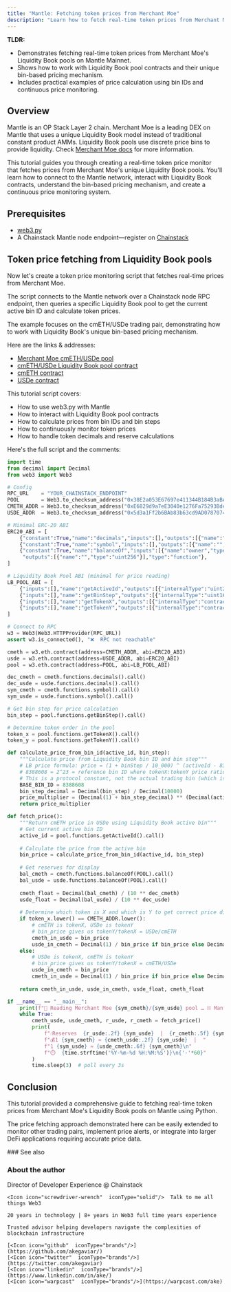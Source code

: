```yaml
---
title: "Mantle: Fetching token prices from Merchant Moe"
description: "Learn how to fetch real-time token prices from Merchant Moe's Liquidity Book pools on Mantle blockchain using Python and web3.py through Chainstack RPC endpoints."
---
```


**TLDR:**
* Demonstrates fetching real-time token prices from Merchant Moe's Liquidity Book pools on Mantle Mainnet.
* Shows how to work with Liquidity Book pool contracts and their unique bin-based pricing mechanism.
* Includes practical examples of price calculation using bin IDs and continuous price monitoring.

## Overview

Mantle is an OP Stack Layer 2 chain. Merchant Moe is a leading DEX on Mantle that uses a unique Liquidity Book model instead of traditional constant product AMMs. Liquidity Book pools use discrete price bins to provide liquidity. Check [Merchant Moe docs](https://docs.merchantmoe.com/) for more information.

This tutorial guides you through creating a real-time token price monitor that fetches prices from Merchant Moe's unique Liquidity Book pools. You'll learn how to connect to the Mantle network, interact with Liquidity Book contracts, understand the bin-based pricing mechanism, and create a continuous price monitoring system.

## Prerequisites

- [web3.py](https://web3py.readthedocs.io/)
- A Chainstack Mantle node endpoint—register on [Chainstack](https://console.chainstack.com/)

## Token price fetching from Liquidity Book pools

Now let's create a token price monitoring script that fetches real-time prices from Merchant Moe.

The script connects to the Mantle network over a Chainstack node RPC endpoint, then queries a specific Liquidity Book pool to get the current active bin ID and calculate token prices.

The example focuses on the cmETH/USDe trading pair, demonstrating how to work with Liquidity Book's unique bin-based pricing mechanism.

Here are the links & addresses:
* [Merchant Moe cmETH/USDe pool](https://merchantmoe.com/pool/v22/0xe6829d9a7ee3040e1276fa75293bde931859e8fa/0x5d3a1ff2b6bab83b63cd9ad0787074081a52ef34/20)
* [cmETH/USDe Liquidity Book pool contract](https://mantlescan.xyz/address/0x38E2a053E67697e411344B184B3aBAe4fab42cC2)
* [cmETH contract](https://mantlescan.xyz/address/0xe6829d9a7ee3040e1276fa75293bde931859e8fa)
* [USDe contract](https://mantlescan.xyz/address/0x5d3a1ff2b6bab83b63cd9ad0787074081a52ef34)

This tutorial script covers:

* How to use web3.py with Mantle
* How to interact with Liquidity Book pool contracts
* How to calculate prices from bin IDs and bin steps
* How to continuously monitor token prices
* How to handle token decimals and reserve calculations

Here's the full script and the comments:

```python
import time
from decimal import Decimal
from web3 import Web3

# Config
RPC_URL    = "YOUR_CHAINSTACK_ENDPOINT"
POOL       = Web3.to_checksum_address("0x38E2a053E67697e411344B184B3aBAe4fab42cC2")
CMETH_ADDR = Web3.to_checksum_address("0xE6829d9a7eE3040e1276Fa75293Bde931859e8fA")
USDE_ADDR  = Web3.to_checksum_address("0x5d3a1Ff2b6BAb83b63cd9AD0787074081a52ef34")

# Minimal ERC-20 ABI
ERC20_ABI = [
    {"constant":True,"name":"decimals","inputs":[],"outputs":[{"name":"","type":"uint8"}],"type":"function"},
    {"constant":True,"name":"symbol","inputs":[],"outputs":[{"name":"","type":"string"}],"type":"function"},
    {"constant":True,"name":"balanceOf","inputs":[{"name":"owner","type":"address"}],
     "outputs":[{"name":"","type":"uint256"}],"type":"function"},
]

# Liquidity Book Pool ABI (minimal for price reading)
LB_POOL_ABI = [
    {"inputs":[],"name":"getActiveId","outputs":[{"internalType":"uint24","name":"activeId","type":"uint24"}],"stateMutability":"view","type":"function"},
    {"inputs":[],"name":"getBinStep","outputs":[{"internalType":"uint16","name":"","type":"uint16"}],"stateMutability":"pure","type":"function"},
    {"inputs":[],"name":"getTokenX","outputs":[{"internalType":"contract IERC20","name":"tokenX","type":"address"}],"stateMutability":"pure","type":"function"},
    {"inputs":[],"name":"getTokenY","outputs":[{"internalType":"contract IERC20","name":"tokenY","type":"address"}],"stateMutability":"pure","type":"function"},
]

# Connect to RPC
w3 = Web3(Web3.HTTPProvider(RPC_URL))
assert w3.is_connected(), "❌  RPC not reachable"

cmeth = w3.eth.contract(address=CMETH_ADDR, abi=ERC20_ABI)
usde = w3.eth.contract(address=USDE_ADDR, abi=ERC20_ABI)
pool = w3.eth.contract(address=POOL, abi=LB_POOL_ABI)

dec_cmeth = cmeth.functions.decimals().call()
dec_usde = usde.functions.decimals().call()
sym_cmeth = cmeth.functions.symbol().call()
sym_usde = usde.functions.symbol().call()

# Get bin step for price calculation
bin_step = pool.functions.getBinStep().call()

# Determine token order in the pool
token_x = pool.functions.getTokenX().call()
token_y = pool.functions.getTokenY().call()

def calculate_price_from_bin_id(active_id, bin_step):
    """Calculate price from Liquidity Book bin ID and bin step"""
    # LB price formula: price = (1 + binStep / 10_000) ^ (activeId - 8388608)
    # 8388608 = 2^23 = reference bin ID where tokenX:tokenY price ratio = 1:1
    # This is a protocol constant, not the actual trading bin (which is activeId)
    BASE_BIN_ID = 8388608
    bin_step_decimal = Decimal(bin_step) / Decimal(10000)
    price_multiplier = (Decimal(1) + bin_step_decimal) ** (Decimal(active_id) - Decimal(BASE_BIN_ID))
    return price_multiplier

def fetch_price():
    """Return cmETH price in USDe using Liquidity Book active bin"""
    # Get current active bin ID
    active_id = pool.functions.getActiveId().call()
    
    # Calculate the price from the active bin
    bin_price = calculate_price_from_bin_id(active_id, bin_step)
    
    # Get reserves for display
    bal_cmeth = cmeth.functions.balanceOf(POOL).call()
    bal_usde = usde.functions.balanceOf(POOL).call()
    
    cmeth_float = Decimal(bal_cmeth) / (10 ** dec_cmeth)
    usde_float = Decimal(bal_usde) / (10 ** dec_usde)
    
    # Determine which token is X and which is Y to get correct price direction
    if token_x.lower() == CMETH_ADDR.lower():
        # cmETH is tokenX, USDe is tokenY
        # bin_price gives us tokenY/tokenX = USDe/cmETH
        cmeth_in_usde = bin_price
        usde_in_cmeth = Decimal(1) / bin_price if bin_price else Decimal(0)
    else:
        # USDe is tokenX, cmETH is tokenY  
        # bin_price gives us tokenY/tokenX = cmETH/USDe
        usde_in_cmeth = bin_price
        cmeth_in_usde = Decimal(1) / bin_price if bin_price else Decimal(0)
    
    return cmeth_in_usde, usde_in_cmeth, usde_float, cmeth_float

if __name__ == "__main__":
    print(f"📡 Reading Merchant Moe {sym_cmeth}/{sym_usde} pool … ⛓️ Mantle")
    while True:
        cmeth_usde, usde_cmeth, r_usde, r_cmeth = fetch_price()
        print(
            f"💧Reserves  {r_usde:.2f} {sym_usde}  |  {r_cmeth:.5f} {sym_cmeth}\n"
            f"💰1 {sym_cmeth} ≈ {cmeth_usde:.2f} {sym_usde}  |  "
            f"1 {sym_usde} ≈ {usde_cmeth:.6f} {sym_cmeth}\n"
            f"⏱️  {time.strftime('%Y-%m-%d %H:%M:%S')}\n{'-'*60}"
        )
        time.sleep(3)  # poll every 3s 
```

## Conclusion

This tutorial provided a comprehensive guide to fetching real-time token prices from Merchant Moe's Liquidity Book pools on Mantle using Python.

The price fetching approach demonstrated here can be easily extended to monitor other trading pairs, implement price alerts, or integrate into larger DeFi applications requiring accurate price data.

<Info>
  ### See also

  <CardGroup>
    <Card title="Mantle documentation" href="https://docs.mantle.xyz/" icon="angle-right" horizontal />
    <Card title="Merchant Moe documentation" href="https://docs.merchantmoe.com/" icon="angle-right" horizontal />
    <Card title="web3.py documentation" href="https://web3py.readthedocs.io/" icon="angle-right" horizontal />
  </CardGroup>
</Info>

### About the author

<CardGroup>
  <Card title="Ake" img="/images/docs/profile_images/1719912994363326464/8_Bi4fdM_400x400.jpg">
    <Icon icon="code"  iconType="solid"/>Director of Developer Experience @ Chainstack

    <Icon icon="screwdriver-wrench"  iconType="solid"/>  Talk to me all things Web3

    20 years in technology | 8+ years in Web3 full time years experience

    Trusted advisor helping developers navigate the complexities of blockchain infrastructure

    [<Icon icon="github"  iconType="brands"/>](https://github.com/akegaviar/)
    [<Icon icon="twitter"  iconType="brands"/>](https://twitter.com/akegaviar)
    [<Icon icon="linkedin"  iconType="brands"/>](https://www.linkedin.com/in/ake/)
    [<Icon icon="warpcast"  iconType="brands"/>](https://warpcast.com/ake)
  </Card>
</CardGroup> 